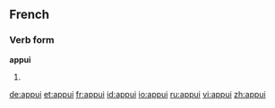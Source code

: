 ==French==
===Verb form===
'''appui'''
#{{past participle of|appuyer|lang=French}}

[[de:appui]]
[[et:appui]]
[[fr:appui]]
[[id:appui]]
[[io:appui]]
[[ru:appui]]
[[vi:appui]]
[[zh:appui]]